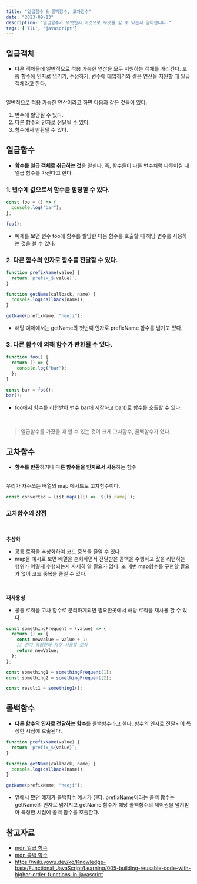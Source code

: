 ```yaml
---
title: "일급함수 & 콜백함수, 고차함수"
date: "2023-09-13"
description: "일급함수가 무엇인지 이것으로 무엇을 할 수 있는지 알아봅니다."
tags: ['TIL', 'javascript']
---
```


## 일급객체

- 다른 객체들에 일반적으로 적용 가능한 연산을 모두 지원하는 객체를 가리킨다. 보통 함수에 인자로 넘기기, 수정하기, 변수에 대입하기와 같은 연산을 지원할 때 일급 객체라고 한다.

<br />
일반적으로 적용 가능한 연산이라고 하면 다음과 같은 것들이 있다.

1. 변수에 할당될 수 있다.
2. 다른 함수의 인자로 전달될 수 있다.
3. 함수에서 반환될 수 있다.

## 일급함수

- **함수를 일급 객체로 취급하는 것**을 말한다. 즉, 함수들이 다른 변수처럼 다루어질 때 일급 함수를 가진다고 한다.

### 1. 변수에 값으로서 함수를 할당할 수 있다.

```js
const foo = () => {
  console.log("bar");
};

foo();
```

- 예제를 보면 변수 foo에 함수를 할당한 다음 함수를 호출할 때 해당 변수를 사용하는 것을 볼 수 있다.

### 2. 다른 함수의 인자로 함수를 전달할 수 있다.

```js
function prefixName(value) {
  return `prefix_${value}`;
}

function getName(callback, name) {
  console.log(callback(name));
}

getName(prefixName, "heeji");
```

- 해당 예제에서는 getName의 첫번째 인자로 prefixName 함수를 넘기고 있다.

### 3. 다른 함수에 의해 함수가 반환될 수 있다.

```js
function foo() {
  return () => {
    console.log("bar");
  };
}

const bar = foo();
bar();
```

- foo에서 함수를 리턴받아 변수 bar에 저장하고 bar()로 함수를 호출할 수 있다.

<br />

> 일급함수를 가졌을 때 할 수 있는 것이 크게 고차함수, 콜백함수가 있다.

## 고차함수

- **함수를 반환**하거나 **다른 함수들을 인자로서 사용**하는 함수

<br />
우리가 자주쓰는 배열의 map 메서드도 고차함수이다.

```js
const converted = list.map((li) => `${li.name}`);
```

### 고차함수의 장점

<br />

**추상화**

- 공통 로직을 추상화하여 코드 중복을 줄일 수 있다.
- map을 예시로 보면 배열을 순회하면서 전달받은 콜백을 수행하고 값을 리턴하는 행위가 어떻게 수행되는지 자세히 알 필요가 없다. 또 매번 map함수를 구현할 필요가 없어 코드 중복을 줄일 수 있다.

<br />

**재사용성**

- 공통 로직을 고차 함수로 분리하게되면 필요한곳에서 해당 로직을 재사용 할 수 있다.

```js
const somethingFrequent = (value) => {
  return () => {
    const newValue = value + 1;
    // 뭔가 복잡한데 자주 사용할 로직
    return newValue;
  };
};

const something1 = somethingFrequent(1);
const something2 = somethingFrequent(2);

const result1 = something1();
```

## 콜백함수

- **다른 함수의 인자로 전달하는 함수**를 콜백함수라고 한다. 함수의 인자로 전달되어 특정한 시점에 호출된다.

```js
function prefixName(value) {
  return `prefix_${value}`;
}

function getName(callback, name) {
  console.log(callback(name));
}

getName(prefixName, "heeji");
```

- 앞에서 봤던 예제가 콜백함수 예시가 된다. prefixName이라는 콜백 함수는 getName의 인자로 넘겨지고 getName 함수가 해당 콜백함수의 제어권을 넘겨받아 특정한 시점에 콜백 함수를 호출한다.

## 참고자료

- [mdn 일급 함수](https://developer.mozilla.org/ko/docs/Glossary/First-class_Function)
- [mdn 콜백 함수](https://developer.mozilla.org/ko/docs/Glossary/Callback_function)
- https://wiki.yowu.dev/ko/Knowledge-base/Functional_JavaScript/Learning/005-building-reusable-code-with-higher-order-functions-in-javascript
